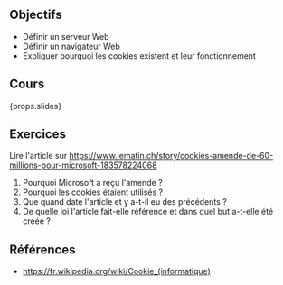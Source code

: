 ## Objectifs

- Définir un serveur Web
- Définir un navigateur Web
- Expliquer pourquoi les cookies existent et leur fonctionnement

## Cours

{props.slides}

## Exercices

Lire l'article sur https://www.lematin.ch/story/cookies-amende-de-60-millions-pour-microsoft-183578224068

1. Pourquoi Microsoft a reçu l'amende ?
2. Pourquoi les cookies étaient utilisés ?
3. Que quand date l'article et y a-t-il eu des précédents ?
4. De quelle loi l'article fait-elle référence et dans quel but a-t-elle été créée ?

## Références

- https://fr.wikipedia.org/wiki/Cookie_(informatique)
